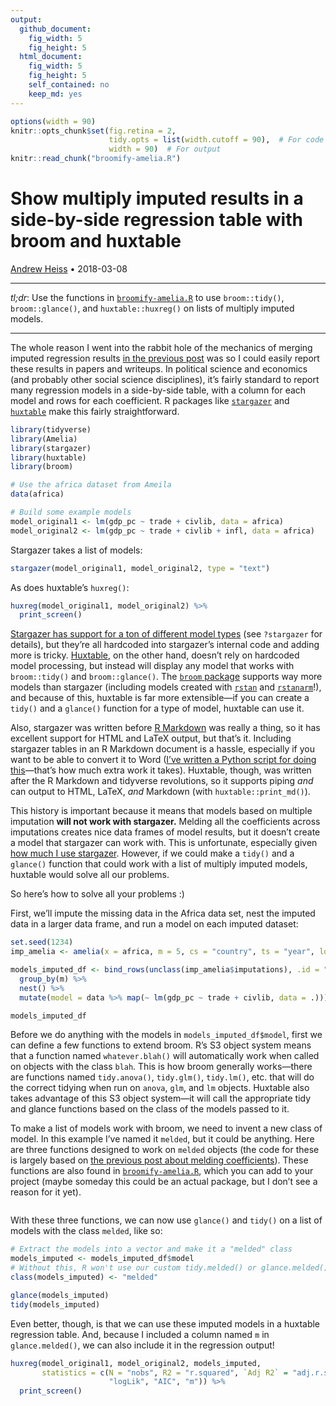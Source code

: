```yaml
---
output:
  github_document:
    fig_width: 5
    fig_height: 5
  html_document:
    fig_width: 5
    fig_height: 5
    self_contained: no
    keep_md: yes
---
```


```r
options(width = 90)
knitr::opts_chunk$set(fig.retina = 2,
                      tidy.opts = list(width.cutoff = 90),  # For code
                      width = 90)  # For output
knitr::read_chunk("broomify-amelia.R")
```

# Show multiply imputed results in a side-by-side regression table with broom and huxtable

[Andrew Heiss](https://www.andrewheiss.com) • 2018-03-08

---

*tl;dr*: Use the functions in [`broomify-amelia.R`](path/here) to use `broom::tidy()`, `broom::glance()`, and `huxtable::huxreg()` on lists of multiply imputed models.

---

The whole reason I went into the rabbit hole of the mechanics of merging imputed regression results [in the previous post](https://www.andrewheiss.com/blog/2018/03/07/amelia-tidy-melding/) was so I could easily report these results in papers and writeups. In political science and economics (and probably other social science disciplines), it's fairly standard to report many regression models in a side-by-side table, with a column for each model and rows for each coefficient. R packages like [`stargazer`](https://cran.r-project.org/package=stargazer) and [`huxtable`](https://cran.r-project.org/package=huxtable) make this fairly straightforward.


```r
library(tidyverse)
library(Amelia)
library(stargazer)
library(huxtable)
library(broom)

# Use the africa dataset from Ameila
data(africa)

# Build some example models
model_original1 <- lm(gdp_pc ~ trade + civlib, data = africa)
model_original2 <- lm(gdp_pc ~ trade + civlib + infl, data = africa)
```

Stargazer takes a list of models:

```r
stargazer(model_original1, model_original2, type = "text")
```

As does huxtable's `huxreg()`:

```r
huxreg(model_original1, model_original2) %>%
  print_screen()
```

[Stargazer has support for a ton of different model types](https://cran.r-project.org/web/packages/stargazer/vignettes/stargazer.pdf) (see `?stargazer` for details), but they're all hardcoded into stargazer's internal code and adding more is tricky. [Huxtable](https://hughjonesd.github.io/huxtable/), on the other hand, doesn't rely on hardcoded model processing, but instead will display any model that works with `broom::tidy()` and `broom::glance()`. The [`broom` package](https://cran.r-project.org/package=broom) supports way more models than stargazer (including models created with [`rstan`](https://cran.r-project.org/package=rstan) and [`rstanarm`](https://cran.r-project.org/package=rstanarm)!), and because of this, huxtable is far more extensible—if you can create a `tidy()` and a `glance()` function for a type of model, huxtable can use it. 

Also, stargazer was written before [R Markdown](https://rmarkdown.rstudio.com/) was really a thing, so it has excellent support for HTML and LaTeX output, but that's it. Including stargazer tables in an R Markdown document is a hassle, especially if you want to be able to convert it to Word ([I've written a Python script for doing this](https://github.com/andrewheiss/edb-social-pressure/blob/master/bin/stargazer2docx.py)—that's how much extra work it takes). Huxtable, though, was written after the R Markdown and tidyverse revolutions, so it supports piping *and* can output to HTML, LaTeX, *and* Markdown (with `huxtable::print_md()`). 

This history is important because it means that models based on multiple imputation **will not work with stargazer.** Melding all the coefficients across imputations creates nice data frames of model results, but it doesn't create a model that stargazer can work with. This is unfortunate, especially given [how much I use stargazer](https://github.com/search?l=&q=stargazer+user%3Aandrewheiss&ref=advsearch&type=Code&utf8=%E2%9C%93). However, if we could make a `tidy()` and a `glance()` function that could work with a list of multiply imputed models, huxtable would solve all our problems.

So here's how to solve all your problems :)

First, we'll impute the missing data in the Africa data set, nest the imputed data in a larger data frame, and run a model on each imputed dataset:

```r
set.seed(1234)
imp_amelia <- amelia(x = africa, m = 5, cs = "country", ts = "year", logs = "gdp_pc", p2s = 0)

models_imputed_df <- bind_rows(unclass(imp_amelia$imputations), .id = "m") %>%
  group_by(m) %>%
  nest() %>% 
  mutate(model = data %>% map(~ lm(gdp_pc ~ trade + civlib, data = .)))

models_imputed_df
```

Before we do anything with the models in `models_imputed_df$model`, first we can define a few functions to extend broom. R's S3 object system means that a function named `whatever.blah()` will automatically work when called on objects with the class `blah`. This is how broom generally works—there are functions named `tidy.anova()`, `tidy.glm()`, `tidy.lm()`, etc. that will do the correct tidying when run on `anova`, `glm`, and `lm` objects. Huxtable also takes advantage of this S3 object system—it will call the appropriate tidy and glance functions based on the class of the models passed to it.

To make a list of models work with broom, we need to invent a new class of model. In this example I've named it `melded`, but it could be anything. Here are three functions designed to work on `melded` objects (the code for these is largely based on [the previous post about melding coefficients](https://www.andrewheiss.com/blog/2018/03/07/amelia-tidy-melding/)). These functions are also found in [`broomify-amelia.R`](path/here), which you can add to your project (maybe someday this could be an actual package, but I don't see a reason for it yet).

```r
```

With these three functions, we can now use `glance()` and `tidy()` on a list of models with the class `melded`, like so:

```r
# Extract the models into a vector and make it a "melded" class
models_imputed <- models_imputed_df$model
# Without this, R won't use our custom tidy.melded() or glance.melded() functions
class(models_imputed) <- "melded"

glance(models_imputed)
tidy(models_imputed)
```

Even better, though, is that we can use these imputed models in a huxtable regression table. And, because I included a column named `m` in `glance.melded()`, we can also include it in the regression output!

```r
huxreg(model_original1, model_original2, models_imputed,
       statistics = c(N = "nobs", R2 = "r.squared", `Adj R2` = "adj.r.squared", 
                      "logLik", "AIC", "m")) %>% 
  print_screen()
```
